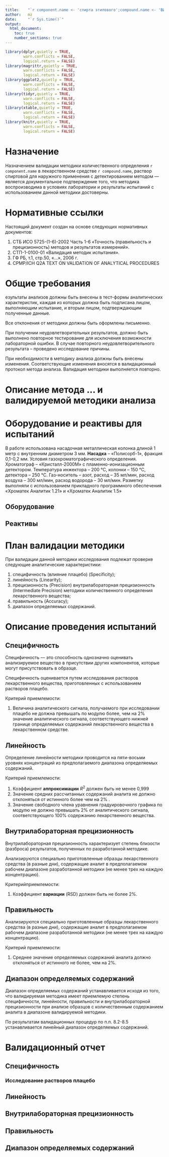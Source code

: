```yaml
---
title:    "`r component.name <- 'спирта этилового';compound.name <- 'ВИТАСЕПТ-СКО';title <- paste0('Валидация методики количественного определения ',component.name,' в лекарственном средстве ',compound.name,', раствор спиртовой для наружного применения');title`"
author:   mz
date:     "`r Sys.time()`"
output:
  html_document:
    toc: true
    number_sections: true
---
```


```r
library(dplyr,quietly = TRUE,
        warn.conflicts = FALSE,
        logical.return = FALSE)
library(magrittr,quietly = TRUE,
        warn.conflicts = FALSE,
        logical.return = FALSE)
library(ggplot2,quietly = TRUE,
        warn.conflicts = FALSE,
        logical.return = FALSE)
library(tidyr,quietly = TRUE,
        warn.conflicts = FALSE,
        logical.return = FALSE)
library(xtable,quietly = TRUE,
        warn.conflicts = FALSE,
        logical.return = FALSE)
library(knitr,quietly = TRUE,
        warn.conflicts = FALSE,
        logical.return = FALSE)
```

# Назначение

Назначением валидации методики количественного определения `r component.name` в лекарственном средстве `r compound.name`, раствор спиртовой для наружного применения с детектированием методом --- является документальное подтверждение того, что методика воспроизводима в условиях лаборатории и результаты испытаний с использованием данной методики достоверны.

# Нормативные ссылки

Настоящий документ создан на основе следующих нормативных документов:

  1. СТБ ИСО 5725-(1-6)-2002 Часть 1-6 «Точность (правильность и прецизионность) методов и результатов измерений».
  1. СТП-1-0100-01 «Валидация методик испытания».
  1. ГФ РБ, т.1, стр.50, «…», 2006 г.
  1. CPMP/ICH Q2A TEXT ON VALIDATION OF ANALYTICAL PROCEDURES

# Общие требования

езультаты анализов должны быть внесены в тест-формы аналитических характеристик, каждая из которых должна быть подписана лицом, выполняющим испытание, и вторым лицом, подтверждающим полученные данные. 

Все отклонения от методики должны быть оформлены письменно. 

При получении неудовлетворительных результатов, должно быть выполнено повторное тестирование для исключения возможности лабораторной ошибки. В случае повторного неудовлетворительного результата – проведено исследование причины.

При необходимости в методику анализа должны быть внесены изменения. Соответствующие изменения вносятся в валидационный протокол метода анализа. Валидация методики выполняется повторно.

# Описание метода … и валидируемой методики анализа

# Оборудование и реактивы для испытаний

В работе использована насадочная металлическая колонка длиной 1 метр с внутренним диаметром 3 мм. **Насадка** – «Полисорб-1», фракция 0,1-0,2 мм. Условия газохроматографического определения. Хроматограф – «Кристалл-2000М» с пламенно-ионизационным детектором. Температура инжектора – 200 °С, колонки – 150 °С, детектора – 250 °С. Газ-носитель – азот, расход – 35 мл/мин, расход воздуха – 300 мл/мин, расход водорода – 30 мл/мин. Разметку выполняли с использованием прикладного программного обеспечения «Хроматек Аналитик 1.21» и «Хроматек Аналитик 1.5»

## Оборудование

## Реактивы

#  План валидации методики

При валидации данной методики исследования подлежат проверке следующие аналитические характеристики:

  1. специфичность (влияние плацебо) (Specificity);
  1. линейность (Linearity);
  1. прецизионность (Precision) внутрилабораторная прецизионность (Intermediate Precision) методики количественного определения лекарственного вещества;
  1. правильность (Accuracy);
  1. диапазон определяемых содержаний.

# Описание проведения испытаний

## Специфичность

Специфичность — это способность однозначно оценивать анализируемое вещество в присутствии других компонентов, которые могут присутствовать в образце. 

Специфичность оценивается путем исследования растворов лекарственного вещества, приготовленных с использованием растворов плацебо.

Критерий приемлемости:

  1. Величина аналитического сигнала, получаемого при исследовании плацебо не должна превышать по модулю более, чем на 2% значение аналитического сигнала, соответствующего нижней границе определяемых содержаний лекарственного вещества в лекарственном средстве.
  
## Линейность

Определение линейности методики проводится на пяти-восьми уровнях концентраций из предполагаемого диапазона определяемых содержаний.

Критерий приемлемости:
  
  1. Коэффициент **аппроксимации** $R^2$ должен быть не менее 0,999
  1. Значение средних рассчитанных содержаний аналита не должно отклоняться от истинного более чем на 2% .
  1. Значение свободного члена уравнения градуировочного графика по модулю не должно превышать 2% от аналитического сигнала, соответствующего 100% содержанию лекарственного вещества.

## Внутрилабораторная прецизионность

Внутрилабораторная прецизионность характеризует степень близости (разброса) результатов, полученных по разработанной методике.

Анализируются специально приготовленные образцы лекарственного средства (в разные дни), содержащие аналит в предполагаемом рабочем диапазоне разработанной методики (не менее трех на каждую концентрацию).

Критерийприемлемости:
  
  1. Коэффициент **вариации** (RSD) должен быть не более 2%.

## Правильность

Анализируются специально приготовленные образцы лекарственного средства (в разные дни), содержащие аналит в предполагаемом рабочем диапазоне разработанной методики (не менее трех на каждую концентрацию).

Критерий приемлемости:

  1. Среднее значение определяемых содержаний аналита должно отклоняться от истинного не более, чем на 2%.

## Диапазон определяемых содержаний

Диапазон определяемых содержаний устанавливается исходя из того, что валидируемая методика имеет приемлемую степень специфичности, линейности, правильности и внутрилабораторной прецизионности при анализе образцов с количественным содержанием аналита в диапазоне валидируемой методики.

По результатам валидационных процедур по п.п. 8.2-8.5 устанавливается линейный диапазон определяемых содержаний.

# Валидационный отчет

## Специфичность

### Исследование растворов плацебо

## Линейность

## Внутрилабораторная прецизионность

## Правильность

## Диапазон определяемых содержаний




